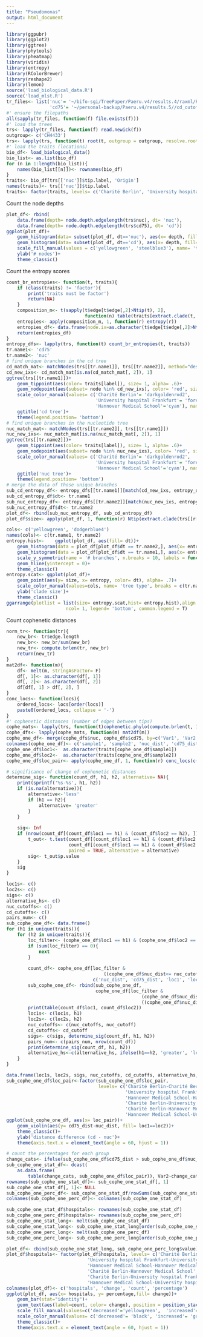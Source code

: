 ```yaml
---
title: "Pseudomonas"
output: html_document
---
```

```R
library(ggpubr)
library(ggplot2)
library(ggtree)
library(phytools)
library(pheatmap)
library(viridis)
library(entropy)
library(RColorBrewer)
library(reshape2)
library(lemon)
source('load_biological_data.R')
source('load_mlst.R')
tr_files<- list('nuc'= '~/bifo-sgi/TreePaper/Paeru.v4/results.4/raxml/RAxML_bipartitions.nuc.bs', 
                'cd75'= '~/personal-backup/Paeru.v4/results.5//cd_cutoff75/RAxML_bipartitions.conc.bs')
#' ensure the filepaths
all(sapply(tr_files, function(f) file.exists(f)))
#' load the trees
trs<- lapply(tr_files, function(f) read.newick(f))
outgroup<- c('CH4433')
trs<- lapply(trs, function(t) root(t, outgroup = outgroup, resolve.root = T))
#' load the traits (locations)
bio_df<- load_biological_data()
bio_list<- as.list(bio_df)
for (n in 1:length(bio_list)){
    names(bio_list[[n]])<- rownames(bio_df)
}
traits<- bio_df[trs[['nuc']]$tip.label, 'Origin']
names(traits)<- trs[['nuc']]$tip.label
traits<- factor(traits, levels= c('Charité Berlin', 'University hospital Frankfurt', 'Hannover Medical School'))

```
Count the node depths
```R
plot_df<- rbind(
    data.frame(depth= node.depth.edgelength(trs$nuc), dt= 'nuc'), 
    data.frame(depth= node.depth.edgelength(trs$cd75), dt= 'cd'))
ggplot(plot_df)+
    geom_histogram(data= subset(plot_df, dt=='nuc'), aes(x= depth, fill= dt), alpha= .3, boundary= 0)+
    geom_histogram(data= subset(plot_df, dt=='cd'), aes(x= depth, fill= dt), alpha= .3, boundary= 0)+
    scale_fill_manual(values = c('yellowgreen', 'steelblue3'), name= 'tree type')+
    ylab('# nodes')+
    theme_classic()
```
Count the entropy scores
```R
count_br_entropies<- function(t, traits){
    if (class(traits) != 'factor'){
        print('traits must be factor')
        return(NA)
    }
    composition_m<- t(sapply(t$edge[t$edge[,2]>Ntip(t), 2], 
                             function(n) table(traits[extract.clade(t, node = n)$tip.label]) ))
    entropies<- apply(composition_m, 1, function(r) entropy(r))   
    entropies_df<- data.frame(node.ix=as.character(t$edge[t$edge[,2]>Ntip(t), 2]), entropy= entropies, stringsAsFactors = F)
    return(entropies_df)
}
entropy_dfs<- lapply(trs, function(t) count_br_entropies(t, traits))
tr.name1<- 'cd75'
tr.name2<- 'nuc'
# find unique branches in the cd tree
cd_match_mat<- matchNodes(trs[[tr.name1]], trs[[tr.name2]], method="descendants" )
cd_new_ixs<- cd_match_mat[is.na(cd_match_mat[, 2]), 1]
ggtree(trs[[tr.name1]])+
    geom_tippoint(aes(color= traits[label]), size= 1, alpha= .6)+
    geom_nodepoint(aes(subset= node %in% cd_new_ixs), color= 'red', size= 2, shape= 18)+
    scale_color_manual(values= c('Charité Berlin'= 'darkgoldenrod2',
                                 'University hospital Frankfurt'= 'forestgreen',
                                 'Hannover Medical School'='cyan'), name= 'hospital')+
    ggtitle('cd tree')+
    theme(legend.position= 'bottom')
# find unique branches in the nucleotide tree
nuc_match_mat<- matchNodes(trs[[tr.name2]], trs[[tr.name1]])
nuc_new_ixs<- nuc_match_mat[is.na(nuc_match_mat[, 2]), 1]
ggtree(trs[[tr.name2]])+
    geom_tippoint(aes(color= traits[label]), size= 1, alpha= .6)+
    geom_nodepoint(aes(subset= node %in% nuc_new_ixs), color= 'red', size= 2, shape= 18)+
    scale_color_manual(values= c('Charité Berlin'= 'darkgoldenrod2',
                                 'University hospital Frankfurt'= 'forestgreen',
                                 'Hannover Medical School'='cyan'), name= 'hospital')+
    ggtitle('nuc tree')+
    theme(legend.position= 'bottom')
# merge the data of those unique branches
sub_cd_entropy_df<- entropy_dfs[[tr.name1]][match(cd_new_ixs, entropy_dfs[[tr.name1]]$node.ix), ]
sub_cd_entropy_df$dt<- tr.name1
sub_nuc_entropy_df<- entropy_dfs[[tr.name2]][match(nuc_new_ixs, entropy_dfs[[tr.name2]]$node.ix), ]
sub_nuc_entropy_df$dt<- tr.name2
plot_df<- rbind(sub_nuc_entropy_df, sub_cd_entropy_df)
plot_df$size<- apply(plot_df, 1, function(r) Ntip(extract.clade(trs[[r['dt']]], node= as.numeric(r['node.ix']))))

cols<- c('yellowgreen', 'dodgerblue4')
names(cols)<- c(tr.name1, tr.name2)
entropy.hist<-    ggplot(plot_df, aes(fill= dt))+
    geom_histogram(data = plot_df[plot_df$dt == tr.name2,], aes(x= entropy, y= -..count..), fill= cols[tr.name2], closed= 'left', boundary= 0)+
    geom_histogram(data = plot_df[plot_df$dt == tr.name1,], aes(x= entropy, y= ..count..), fill= cols[tr.name1], closed= 'left', boundary= 0 )+
    scale_y_symmetric(name = '# branches', n.breaks = 10, labels = function(x) abs(x))+
    geom_hline(yintercept = 0)+
    theme_classic()
entropy.scat<- ggplot(plot_df)+
    geom_point(aes(y= size, x= entropy, color= dt), alpha= .7)+
    scale_color_manual(values=cols, name= 'tree type', breaks = c(tr.name2, tr.name1))+
    ylab('clade size')+
    theme_classic()
ggarrange(plotlist = list(size= entropy.scat,hist= entropy.hist),align = 'v', 
                      ncol= 1, legend= 'bottom', common.legend = T)
```
Count cophenetic distances
```R
norm_tr<- function(tr){
    new_br<- tr$edge.length
    new_br<- new_br/sum(new_br)
    new_tr<- compute.brlen(tr, new_br)
    return(new_tr)
}
mat2df<- function(m){
    df<- melt(m, stringAsFactor= F)
    df[, 1]<- as.character(df[, 1])
    df[, 2]<- as.character(df[, 2])
    df[df[, 1] > df[, 2], ]
}
conc_locs<- function(locs){
    ordered_locs<- locs[order(locs)]
    paste0(ordered_locs, collapse = '-')
}
#' cophenetic distances (number of edges between tips)
cophe_mats<- lapply(trs, function(t)cophenetic.phylo(compute.brlen(t, 1)))
cophe_dfs<- lapply(cophe_mats, function(m) mat2df(m))
cophe_one_df<- merge(cophe_dfs$nuc, cophe_dfs$cd75, by=c('Var1', 'Var2')) 
colnames(cophe_one_df)<- c('sample1', 'sample2', 'nuc_dist', 'cd75_dist')
cophe_one_df$loc1<-  as.character(traits[cophe_one_df$sample1])
cophe_one_df$loc2<-  as.character(traits[cophe_one_df$sample2])
cophe_one_df$loc_pair<- apply(cophe_one_df, 1, function(r) conc_locs(c(r['loc1'], r['loc2'])))

# significance of change of cophenetic distances
determine_sig<- function(count_df, h1, h2, alternative= NA){
    print(sprintf('%s-%s', h1, h2))
    if (is.na(alternative)){
        alternative<-'less'
        if (h1 == h2){
            alternative= 'greater'
        }    
    }
    
    sig<- Inf 
    if (nrow(count_df[(count_df$loc1 == h1) & (count_df$loc2 == h2), ]) > 0){
        t_out<- t.test(count_df[(count_df$loc1 == h1) & (count_df$loc2 == h2), 1], 
                       count_df[(count_df$loc1 == h1) & (count_df$loc2 == h2), 2], 
                       paired = TRUE, alternative = alternative)      
        sig<- t_out$p.value
    }
    sig
}

loc1s<- c()
loc2s<- c()
sigs<- c()
alternative_hs<- c()
nuc_cutoffs<- c()
cd_cutoffs<- c()
pairs_num<- c()
sub_cophe_one_df<- data.frame()
for (h1 in unique(traits)){
    for (h2 in unique(traits)){
        loc_filter<- (cophe_one_df$loc1 == h1) & (cophe_one_df$loc2 == h2)
        if (sum(loc_filter) == 0){
            next
        }
        
        count_df<- cophe_one_df[loc_filter & 
                                    ((cophe_one_df$nuc_dist<= nuc_cutoff) | (cophe_one_df$cd75_dist<= cd_cutoff)) , 
                                c('nuc_dist', 'cd75_dist', 'loc1', 'loc2')]
        sub_cophe_one_df<- rbind(sub_cophe_one_df, 
                                 cophe_one_df[loc_filter & 
                                                  (cophe_one_df$nuc_dist != cophe_one_df$cd75_dist)&
                                                  ((cophe_one_df$nuc_dist<= nuc_cutoff) | (cophe_one_df$cd75_dist<= cd_cutoff)),] )
        print(table(count_df$loc1, count_df$loc2))
        loc1s<- c(loc1s, h1)
        loc2s<- c(loc2s, h2)
        nuc_cutoffs<- c(nuc_cutoffs, nuc_cutoff)
        cd_cutoffs<- cd_cutoff
        sigs<- c(sigs, determine_sig(count_df, h1, h2))
        pairs_num<- c(pairs_num, nrow(count_df))
        print(determine_sig(count_df, h1, h2))
        alternative_hs<-c(alternative_hs, ifelse(h1==h2, 'greater', 'less'))
    }
}

data.frame(loc1s, loc2s, sigs, nuc_cutoffs, cd_cutoffs, alternative_hs, pairs_num)
sub_cophe_one_df$loc_pair<-factor(sub_cophe_one_df$loc_pair, 
                                  levels= c('Charité Berlin-Charité Berlin', 
                                            'University hospital Frankfurt-University hospital Frankfurt',
                                            'Hannover Medical School-Hannover Medical School',
                                            'Charité Berlin-University hospital Frankfurt',
                                            'Charité Berlin-Hannover Medical School',
                                            'Hannover Medical School-University hospital Frankfurt'))
ggplot(sub_cophe_one_df, aes(x= loc_pair))+
    geom_violin(aes(y= cd75_dist-nuc_dist, fill= loc1==loc2))+
    theme_classic()+
    ylab('distance difference (cd - nuc')+
    theme(axis.text.x = element_text(angle = 60, hjust = 1))

# count the percentages for each group
change_cats<- ifelse(sub_cophe_one_df$cd75_dist > sub_cophe_one_df$nuc_dist, 'increased', 'decreased')
sub_cophe_one_stat_df<- dcast(
    as.data.frame(
        table(change_cats, sub_cophe_one_df$loc_pair)), Var2~change_cats)
rownames(sub_cophe_one_stat_df)<- sub_cophe_one_stat_df[, 1]
sub_cophe_one_stat_df[, 1]<- NULL
sub_cophe_one_perc_df<- sub_cophe_one_stat_df/rowSums(sub_cophe_one_stat_df) * 100
colnames(sub_cophe_one_perc_df)<- colnames(sub_cophe_one_stat_df)

sub_cophe_one_stat_df$hospitals<- rownames(sub_cophe_one_stat_df)
sub_cophe_one_perc_df$hospitals<- rownames(sub_cophe_one_perc_df)
sub_cophe_one_stat_long<- melt(sub_cophe_one_stat_df)
sub_cophe_one_stat_long<- sub_cophe_one_stat_long[order(sub_cophe_one_stat_long$hospitals, sub_cophe_one_stat_long$variable), ]
sub_cophe_one_perc_long<- melt(sub_cophe_one_perc_df)
sub_cophe_one_perc_long<- sub_cophe_one_perc_long[order(sub_cophe_one_perc_long$hospitals, sub_cophe_one_perc_long$variable), ]

plot_df<- cbind(sub_cophe_one_stat_long, sub_cophe_one_perc_long$value)
plot_df$hospitals<- factor(plot_df$hospitals, levels= c('Charité Berlin-Charité Berlin', 
                              'University hospital Frankfurt-University hospital Frankfurt',
                              'Hannover Medical School-Hannover Medical School',
                              'Charité Berlin-Hannover Medical School',
                              'Charité Berlin-University hospital Frankfurt',
                              'Hannover Medical School-University hospital Frankfurt'))
colnames(plot_df)<- c('hospitals', 'change', 'count', 'percentage')
ggplot(plot_df, aes(x= hospitals, y= percentage,fill= change))+
    geom_bar(stat="identity")+
    geom_text(aes(label=count, color= change), position = position_stack(vjust= .5))+
    scale_fill_manual(values=c('decreased'='yellowgreen',  'increased'='dodgerblue4'))+
    scale_color_manual(values= c('decreased'= 'black', 'increased'= 'grey'))+
    theme_classic()+
    theme(axis.text.x = element_text(angle = 60, hjust = 1))
```
